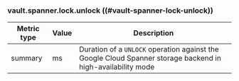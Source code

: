 ### vault.spanner.lock.unlock ((#vault-spanner-lock-unlock))

Metric type | Value | Description
----------- | ----- | -----------
summary     | ms    | Duration of a `UNLOCK` operation against the Google Cloud Spanner storage backend in high-availability mode